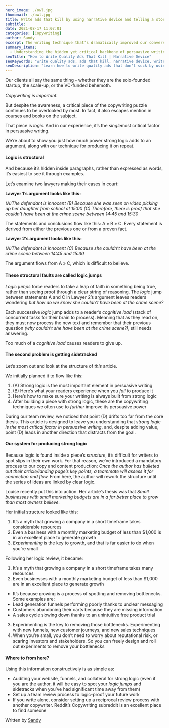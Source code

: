 ```yaml
---
hero_image: ./owl.jpg
thumbnail: ./owl.jpg
title: Write ads that kill by using narrative device and telling a story
subtitle:
date: 2021-08-17 11:07:01
categories: [Copywriting]
author: Sandy
excerpt: The writing technique that’s dramatically improved our conversions
summary_items:
  - Understanding the hidden yet critical backbone of persuasive writing
seoTitle: "How to Write Quality Ads That Kill | Narrative Device"
seoKeywords: "write quality ads, ads that kill, narrative device, write my ads"
seoDescription: "Learn how to write quality ads that don't suck by using narrative devices and speaking to your customers like you would in a one-on-one conversation."
---
```


Our clients all say the same thing - whether they are the solo-founded startup, the scale-up, or the VC-funded behemoth.

_Copywriting is important._

But despite the awareness, a critical piece of the copywriting puzzle continues to be overlooked by most. In fact, it also escapes mention in courses and books on the subject.

That piece is _logic._ And in our experience, it’s the *single*most critical factor in persuasive writing.

We’re about to show you just how much power strong logic adds to an argument, along with our technique for producing it on repeat.

#### **Logic is structural**

And because it’s hidden inside paragraphs, rather than expressed as words, it’s easiest to see it through examples.

Let’s examine two lawyers making their cases in court:

**Lawyer 1’s argument looks like this:**

_(A)The defendant is innocent (B) Because she was seen on video picking up her daughter from school at 15:00 (C) Therefore, there is proof that she couldn’t have been at the crime scene between 14:45 and 15:30_

The statements and conclusions flow like this: A » B » C. Every statement is derived from either the previous one or from a proven fact.

**Lawyer 2’s argument looks like this:**

_(A)The defendant is innocent (C) Because she couldn’t have been at the crime scene between 14:45 and 15:30_

The argument flows from A » C, which is difficult to believe.

#### **These structural faults are called logic jumps**

_Logic jumps_ force readers to take a leap of faith in something being true, rather than seeing proof through a clear string of reasoning. The _logic_ jump between statements A and C in Lawyer 2’s argument leaves readers wondering _but how do we know she couldn’t have been at the crime scene?_

Each successive _logic_ jump adds to a reader’s _cognitive load_ (stack of concurrent tasks for their brain to process). Meaning that as they read on, they must now process the new text and remember that their previous question _(why couldn’t she have been at the crime scene?)_, still needs answering.

Too much of a _cognitive load_ causes readers to give up.

#### **The second problem is getting sidetracked**

Let’s zoom out and look at the structure of _this_ article.

We initially planned it to flow like this:

1. (A) Strong logic is the most important element in persuasive writing
2. (B) Here’s what your readers experience when you _fail_ to produce it
3. Here’s how to make sure your writing is always built from strong logic
4. After building a piece with strong logic, these are the copywriting techniques we often use to _further_ improve its persuasive power

During our team review, we noticed that point (D) drifts too far from the core thesis. This article is designed to leave you understanding that _strong logic is the most critical factor in persuasive writing_, and, despite adding value, point (D) leads in another direction that distracts from the goal.

#### **Our system for producing strong logic**

Because logic is found inside a piece’s _structure_, it’s difficult for writers to spot slips in their own work. For that reason, we’ve introduced a mandatory process to our copy and content production: _Once the author has bulleted out their article/landing page’s key points, a teammate will assess it for connection and flow._ From here, the author will rework the structure until the series of ideas are linked by clear logic.

Louise recently put this into action. Her article’s thesis was that _Small businesses with small marketing budgets are in a far better place to grow than most owners believe._

Her initial structure looked like this:

1. It’s a myth that growing a company in a short timeframe takes considerable resources
2. Even a business with a monthly marketing budget of less than $1,000 is in an excellent place to generate growth
3. _Experimenting_ is the key to growth, and that is far easier to do when you’re small

Following her logic review, it became:

1. It’s a myth that growing a company in a short timeframe takes many resources
2. Even businesses with a monthly marketing budget of less than $1,000 are in an excellent place to generate growth

- It’s because growing is a process of spotting and removing bottlenecks. Some examples are:
- Lead generation funnels performing poorly thanks to unclear messaging
- Customers abandoning their carts because they are missing information
- A sales cycle slowing down thanks to an unintuitive free product trial

3. Experimenting is the key to removing those bottlenecks. Experimenting with new funnels, new customer journeys, and new sales techniques
4. When you’re small, you don’t need to worry about reputational risk, or scaring investors and stakeholders. So you can freely design and roll out experiments to remove your bottlenecks

#### **Where to from here?**

Using this information constructively is as simple as:

- Auditing your website, funnels, and collateral for strong logic (even if you are the author, it will be easy to spot your _logic jumps_ and sidetracks when you’ve had significant time away from them)
- Set up a team review process to logic-proof your future work
- If you write alone, consider setting up a reciprocal review process with another copywriter. Reddit’s Copywriting subreddit is an excellent place to find someone

Written by [Sandy](https://www.linkedin.com/in/sandy-radburnd/)
